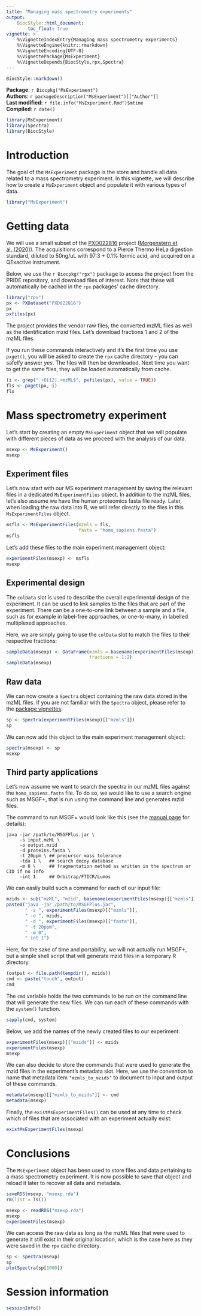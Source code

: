 ```yaml
---
title: "Managing mass spectrometry experiments"
output:
    BiocStyle::html_document:
        toc_float: true
vignette: >
    %\VignetteIndexEntry{Managing mass spectrometry experiments}
    %\VignetteEngine{knitr::rmarkdown}
    %\VignetteEncoding{UTF-8}
    %\VignettePackage{MsExperiment}
    %\VignetteDepends{BiocStyle,rpx,Spectra}
---
```


```r
BiocStyle::markdown()
```

**Package**: `r Biocpkg("MsExperiment")`<br />
**Authors**: `r packageDescription("MsExperiment")[["Author"]] `<br />
**Last modified:** `r file.info("MsExperiment.Rmd")$mtime`<br />
**Compiled**: `r date()`

```r
library(MsExperiment)
library(Spectra)
library(BiocStyle)
```

# Introduction

The goal of the `MsExperiment` package is the store and handle all
data related to a mass spectrometry experiment. In this vignette, we
will describe how to create a `MsExperiment` object and populate it
with various types of data.

```r
library("MsExperiment")
```

# Getting data

We will use a small subset of the
[PXD022816](https://www.ebi.ac.uk/pride/archive/projects/PXD022816)
project ([Morgenstern et
al. (2020)](https://doi.org/10.1021/acs.jproteome.0c00956)). The
acquisitions correspond to a Pierce Thermo HeLa digestion standard,
diluted to 50ng/uL with 97:3 + 0.1% formic acid, and acquired on a
QExactive instrument.

Below, we use the `r Biocpkg("rpx")` package to access the project
from the PRIDE repository, and download files of interest. Note that
these will automatically be cached in the `rpx` packages' cache
directory.

```r
library("rpx")
px <- PXDataset("PXD022816")
px
pxfiles(px)
```

The project provides the vendor raw files, the converted mzML files as
well as the identification mzid files. Let's download fractions 1 and
2 of the mzML files.

If you run these commands interactively and it's the first time you
use `pxget()`, you will be asked to create the `rpx` cache directory -
you can safelfy answer *yes*. The files will then be downloaded. Next
time you want to get the same files, they will be loaded automatically
from cache.

```r
(i <- grep(".+0[12].+mzML$", pxfiles(px), value = TRUE))
fls <- pxget(px, i)
fls
```

# Mass spectrometry experiment

Let's start by creating an empty `MsExperiment` object that we will
populate with different pieces of data as we proceed with the analysis
of our data.

```r
msexp <- MsExperiment()
msexp
```

## Experiment files

Let's now start with our MS experiment management by saving the
relevant files in a dedicated `MsExperimentFiles` object. In addition
to the mzML files, let's also assume we have the human proteomics
fasta file ready. Later, when loading the raw data into R, we will
refer directly to the files in this `MsExperimentFiles` object.

```r
msfls <- MsExperimentFiles(mzmls = fls,
                           fasta = "homo_sapiens.fasta")
msfls
```

Let's add these files to the main experiment management object:

```r
experimentFiles(msexp) <- msfls
msexp
```

## Experimental design

The `colData` slot is used to describe the overall experimental design
of the experiment. It can be used to link samples to the files that
are part of the experiment. There can be a one-to-one link between a
sample and a file, such as for example in label-free approaches, or
one-to-many, in labelled multiplexed approaches.

Here, we are simply going to use the `colData` slot to match the files
to their respective fractions:

```r
sampleData(msexp) <- DataFrame(mzmls = basename(experimentFiles(msexp)[["mzmls"]]),
                               fractions = 1:2)
sampleData(msexp)
```

## Raw data

We can now create a `Spectra` object containing the raw data stored in
the mzML files. If you are not familiar with the `Spectra` object,
please refer to the [package
vignettes](https://rformassspectrometry.github.io/Spectra/articles/Spectra.html).

```r
sp <- Spectra(experimentFiles(msexp)[["mzmls"]])
sp
```

We can now add this object to the main experiment management object:

```r
spectra(msexp) <- sp
msexp
```

## Third party applications

Let's now assume we want to search the spectra in our mzML files
against the `homo_sapiens.fasta` file. To do so, we would like to use
a search engine such as MSGF+, that is run using the command line and
generates mzid files.

The command to run MSGF+ would look like this (see the [manual
page](https://msgfplus.github.io/msgfplus/MSGFPlus.html) for details):

```
java -jar /path/to/MSGFPlus.jar \
     -s input.mzML \
     -o output.mzid
     -d proteins.fasta \
     -t 20ppm \ ## precursor mass tolerance
     -tda 1 \   ## search decoy database
     -m 0 \     ## fragmentation method as written in the spectrum or CID if no info
     -int 1     ## Orbitrap/FTICR/Lumos
```

We can easily build such a command for each of our input file:

```r
mzids <- sub("mzML", "mzid", basename(experimentFiles(msexp)[["mzmls"]]))
paste0("java -jar /path/to/MSGFPlus.jar",
       " -s ", experimentFiles(msexp)[["mzmls"]],
       " -o ", mzids,
       " -d ", experimentFiles(msexp)[["fasta"]],
       " -t 20ppm",
       " -m 0",
       " int 1")
```

Here, for the sake of time and portability, we will not actually run
MSGF+, but a simple shell script that will generate mzid files in a
temporary R directory.


```r
(output <- file.path(tempdir(), mzids))
cmd <- paste("touch", output)
cmd
```

The `cmd` variable holds the two commands to be run on the command
line that will generate the new files. We can run each of these
commands with the `system()` function.

```r
sapply(cmd, system)
```

Below, we add the names of the newly created files to our experiment:

```r
experimentFiles(msexp)[["mzids"]] <- mzids
experimentFiles(msexp)
msexp
```

We can also decide to store the commands that were used to generate
the mzid files in the experiment's metadata slot. Here, we use the
convention to name that metadata item `"mzmls_to_mzids"` to document
to input and output of these commands.

```r
metadata(msexp)[["mzmls_to_mzids"]] <- cmd
metadata(msexp)
```

Finally, the `existMsExperimentFiles()` can be used at any time to
check which of files that are associated with an experiment actually
exist:

```r
existMsExperimentFiles(msexp)
```

# Conclusions

The `MsExperiment` object has been used to store files and data
pertaining to a mass spectrometry experiment. It is now possible to
save that object and reload it later to recover all data and metadata.


```r
saveRDS(msexp, "msexp.rda")
rm(list = ls())
```

```r
msexp <- readRDS("msexp.rda")
msexp
experimentFiles(msexp)
```

We can access the raw data as long as the mzML files that were used to
generate it still exist in their original location, which is the case
here as they were saved in the `rpx` cache directory.

```r
sp <- spectra(msexp)
sp
plotSpectra(sp[1000])
```

# Session information

```r
sessionInfo()
```
